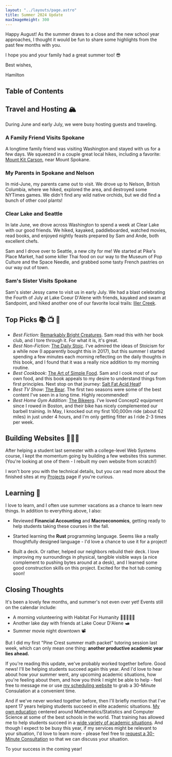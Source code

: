 ```yaml
---
layout: "../layouts/page.astro"
title: Summer 2024 Update
maxImageHeight: 300
---
```


<div class="mr-9">
Happy August! As the summer draws to a close and the new school year approaches, I thought it would be fun to share some highlights from the past few months with you.

I hope you and your family had a great summer too! 😎

<div class="text-right">
<p class="-mb-6">Best wishes,</p>
<p>Hamilton</p>
</div>
</div>


<CaptionedImage
  src={manito}
  alt="Hamilton and Sam at the gardens in Manito Park, in downtown Spokane."
  caption="Enjoying a beautiful summer evening with Sam at Manito Park."
  maxHeight={350}
/>

## Table of Contents

## Travel and Hosting 🏔️

During June and early July, we were busy hosting guests and traveling.

### A Family Friend Visits Spokane

A longtime family friend was visiting Washington and stayed with us for a few days. We squeezed in a couple great local hikes, including a favorite: [Mount Kit Carson](https://www.alltrails.com/ar/trail/us/washington/mount-kit-carson-trail), near Mount Spokane.


<CaptionedImage
  src={david}
  alt="A picturesque view from the top of Mount Kit Carson with Hamilton, Sam, and David in the foreground."
  caption="Greetings from the top of Mount Kit Carson!"
  maxHeight={350}
/>

### My Parents in Spokane and Nelson

In mid-June, my parents came out to visit. We drove up to Nelson, British Columbia, where we hiked, explored the area, and destroyed some NYTimes games. We didn't find any wild native orchids, but we did find a bunch of other cool plants!


<CaptionedImage
  src={nelson}
  alt="A picturesque view from the top of Pulpit Rock with my parents and Sam."
  caption="Nelson from the top of Pulpit Rock - great hike!"
  maxHeight={400}
/>

### Clear Lake and Seattle

In late June, we drove across Washington to spend a week at Clear Lake with our good friends. We hiked, kayaked, paddleboarded, watched movies, read books, and enjoyed nightly feasts prepared by Sam and Ande, both excellent chefs.


<CaptionedImage
  src={clearLake}
  alt="A serene picture of Clear Lake at sunrise from the north shore."
  caption="Sunrise at Clear Lake. Mt. Rainier isn't far away!"
  maxHeight={400}
/>

Sam and I drove over to Seattle, a new city for me! We started at Pike's Place Market, had some killer Thai food on our way to the Museum of Pop Culture and the Space Needle, and grabbed some tasty French pastries on our way out of town.


<CaptionedImage
  src={seattle}
  alt="Ham and Sam standing in Pike's Place Market, Seattle, with the Public Market Center sign behind us."
  maxHeight={350}
/>

### Sam's Sister Visits Spokane

Sam's sister Jessy came to visit us in early July. We had a blast celebrating the Fourth of July at Lake Coeur D'Alene with friends, kayaked and swam at Sandpoint, and hiked another one of our favorite local trails: [Iller Creek](https://www.alltrails.com/ar/trail/us/washington/iller-creek-conservation-area-trail).


<CaptionedImage
  src={jessy}
  alt="Jessy, Sam, and Hamilton at the top of Iller Creek."
  caption=""
  maxHeight={400}
/>

## Top Picks 📚 📺 💪

- _Best Fiction_: [Remarkably Bright Creatures](https://a.co/d/0VQd216). Sam read this with her book club, and I tore through it. For what it is, it's great.
- _Best Non-Fiction_: [The Daily Stoic](https://www.amazon.com/Daily-Stoic-Meditations-Wisdom-Perseverance/dp/0735211736/). I've admired the ideas of Stoicism for a while now (I apparently bought this in 2017), but this summer I started spending a few minutes each morning reflecting on the daily thoughts in this book, and I found that it was a really nice addition to my morning routine.
- _Best Cookbook_: [The Art of Simple Food](https://a.co/d/84mvHOq). Sam and I cook most of our own food, and this book appeals to my desire to understand things from first principles. Next stop on that journey: [Salt Fat Acid Heat](https://a.co/d/2ojRlja)!
- _Best TV Show_: [The Bear](https://www.fxnetworks.com/shows/the-bear). The first two seasons were some of the best content I've seen in a long time. Highly recommended!
- _Best Home Gym Addition_: [The Bikeerg](https://www.concept2.com/ergs/bikeerg). I've loved Concept2 equipment since I rowed in Boston, and their bike has nicely complemented our barbell training. In May, I knocked out my first 100,000m ride (about 62 miles) in just under 4 hours, and I'm only getting fitter as I ride 2-3 times per week.

## Building Websites 👨🏻‍💻

After helping a student last semester with a college-level Web Systems course, I kept the momentum going by building a few websites this summer. (You're looking at one of them - I rebuilt my own website from scratch!)

I won't bore you with the technical details, but you can read more about the finished sites at my [Projects](/projects) page if you're curious.

## Learning 🧠

I love to learn, and I often use summer vacations as a chance to learn new things. In addition to everything above, I also:

- Reviewed **Financial Accounting** and **Macroeconomics**, getting ready to help students taking these courses in the fall.

- Started learning the **Rust** programming language. Seems like a really thoughtfully designed language - I'd love a chance to use it for a project!

- Built a deck. Or rather, helped our neighbors rebuild their deck. I love improving my surroundings in physical, tangible visible ways (a nice complement to pushing bytes around at a desk), and I learned some good construction skills on this project. Excited for the hot tub coming soon!

## Closing Thoughts

It's been a lovely few months, and summer's not even over yet! Events still on the calendar include:

- A morning volunteering with Habitat For Humanity 👷‍♀️👷🏻‍♂️
- Another lake day with friends at Lake Coeur D'Alene 🛥️
- Summer movie night downtown 📽️

But I did my first "Pine Crest summer math packet" tutoring session last week, which can only mean one thing: **another productive academic year lies ahead.**

If you're reading this update, we've probably worked together before. Good news! I'll be helping students succeed again this year. And I'd love to hear about how your summer went, any upcoming academic situations, how you're feeling about them, and how you think I might be able to help - feel free to message me or use [my scheduling website](https://appt.link/hamilton) to grab a 30-Minute Consulation at a convenient time.

And if we've never worked together before, then I'll briefly mention that I've spent 17 years helping students succeed in elite academic situations. [My own education](/education) centered around Mathematics/Statistics and Computer Science at some of the best schools in the world. That training has allowed me to help students succeed in a [wide variety of academic situations](/tutor). And though I expect to be busy this year, if my services might be relevant to your situation, I'd love to learn more - please feel free to [request a 30-Minute Consultation](https://appt.link/hamilton/30min/) so that we can discuss your situation.

<p class="text-xl text-center">To your success in the coming year!</p>
